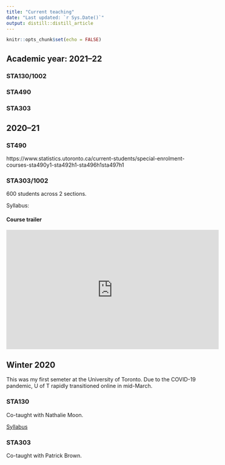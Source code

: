 ```yaml
---
title: "Current teaching"
date: "Last updated: `r Sys.Date()`"
output: distill::distill_article
---
```


```r
knitr::opts_chunk$set(echo = FALSE)
```

## Academic year: 2021–22

### STA130/1002

### STA490

### STA303

## 2020–21

### ST490

https://www.statistics.utoronto.ca/current-students/special-enrolment-courses-sta490y1-sta492h1-sta496h1sta497h1


### STA303/1002
600 students across 2 sections.

Syllabus: 

#### Course trailer

<iframe width="560" height="315" src="https://www.youtube.com/embed/BxxGtcxtX80" frameborder="0" allowfullscreen></iframe>

## Winter 2020

This was my first semeter at the University of Toronto. Due to the COVID-19 pandemic, U of T rapidly transitioned online in mid-March.

### STA130

Co-taught with Nathalie Moon.

[Syllabus]("https://www.statistics.utoronto.ca/sites/www.statistics.utoronto.ca/files/STA130H1S.pdf")

### STA303

Co-taught with Patrick Brown.
